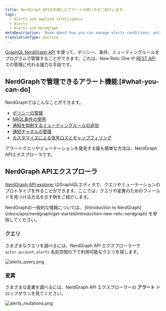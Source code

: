 ```yaml
---
title: NerdGraph APIを利用したアラートの使い方をご紹介します。
tags:
  - Alerts and applied intelligence
  - Alerts
  - Alerts and Nerdgraph
metaDescription: 'Read about how you can manage alerts conditions, policies, and muting rules using NerdGraph.'
translationType: machine
---
```


[GraphQL NerdGraph API](/docs/apis/nerdgraph/get-started/introduction-new-relic-nerdgraph) を使って、ポリシー、条件、ミューティングルールをプログラムで管理することができます。これは、New Relic One や [REST API](/docs/alerts/rest-api-alerts/new-relic-alerts-rest-api/rest-api-calls-new-relic-alerts) での管理に代わる強力な手段です。

## NerdGraphで管理できるアラート機能 [#what-you-can-do]

NerdGraphではこんなことができます。

* [ポリシーの管理](/docs/alerts/alerts-nerdgraph/nerdgraph-examples/nerdgraph-api-alerts-policies)
* [NRQL条件の使用](/docs/alerts/alerts-nerdgraph/nerdgraph-examples/nerdgraph-api-alerts-nrql-conditions)
* [通知を抑制するミューティングルールの追加](/docs/alerts/new-relic-alerts/managing-notification-channels/muting-rules-suppress-notifications)
* [通知チャネルの管理](/docs/alerts-applied-intelligence/new-relic-alerts/alerts-nerdgraph/nerdgraph-api-notification-channels/)
* [カスタマイズによる信号ロスとギャップフィリング](/docs/alerts-applied-intelligence/new-relic-alerts/alerts-nerdgraph/nerdgraph-api-loss-signal-gap-filling/)

アラートクエリやミューテーションを発見する最も簡単な方法は、NerdGraph APIエクスプローラです。

## NerdGraph APIエクスプローラ

[NerdGraph API explorer](https://api.newrelic.com/graphiql) はGraphiQLエディタで、クエリやミューテーションのプロトタイプを作ることができます。ここでは、クエリや変異のためのフィールドを見つける方法を示す例をご紹介します。

<Callout variant="tip">
  NerdGraphの一般的な情報については、 [Introduction to NerdGraph](/docs/apis/nerdgraph/get-started/introduction-new-relic-nerdgraph) を参照してください。
</Callout>

### クエリ

さまざまなクエリを調べるには、NerdGraph API エクスプローラーで `actor.account.alerts` 名前空間の下で利用可能なクエリを探します。

![alerts_query.png](./images/alerts_query_0.png "alerts_query.png")

### 変異

さまざまな変異を調べるには、NerdGraph API エクスプローラーの **アラート** ドロップダウンを見てください。

![alerts_mutations.png](./images/alerts_mutations_0.png "alerts_mutations.png")